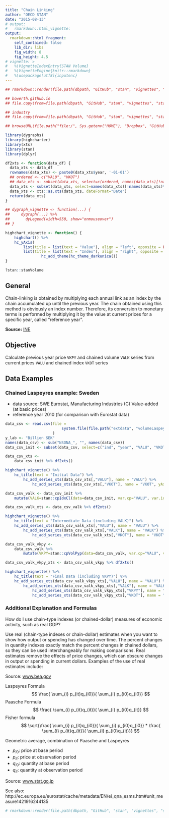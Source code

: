 ```yaml
---
title: "Chain Linking"
author: "OECD STAN"
date: "2015-08-13"
# output:
#   rmarkdown::html_vignette:
output:
  rmarkdown::html_fragment:
    self_contained: false
    lib_dir: libs
    fig_width: 8
    fig_height: 4.5
# vignette: >
#   %\VignetteIndexEntry{STAN Volume}
#   %\VignetteEngine{knitr::rmarkdown}
#   %\usepackage[utf8]{inputenc}
---
```


```r
## rmarkdown::render(file.path(dbpath, "GitHub", "stan", "vignettes", "stan_volume_highchart.Rmd"))

## bowerth.github.io
## file.copy(from=file.path(dbpath, "GitHub", "stan", "vignettes", "stan_volume_highchart.html"), to=file.path(dbpath, "GitHub", "jekyll", "bowerth.github.io", "_includes", "rmarkdown_fragment", "stan_volume_highchart.html"), overwrite=TRUE)

## industry
## file.copy(from=file.path(dbpath, "GitHub", "stan", "vignettes", "stan_volume_highchart.html"), to=file.path(dbpath, "GitHub", "jekyll", "industry", "_includes", "rmarkdown_fragment", "stan_volume_highchart.html"), overwrite=TRUE)

## browseURL(file.path("file:/", Sys.getenv("HOME"), "Dropbox", "GitHub", "stan", "vignettes", "stan_volume_highchart.html"))

library(dygraphs)
library(highcharter)
library(xts)
library(stan)
library(dplyr)

df2xts <- function(data_df) {
  data_xts <- data_df
  rownames(data_xts) <- paste0(data_xts$year, '-01-01')
  ## ordered <- c("VALU", "VKOT")
  ## data_xts <- subset(data_xts, select=c(ordered, names(data_xts)[!names(data_xts)%in%c(ordered, "ind", "year")]))
  data_xts <- subset(data_xts, select=names(data_xts)[!names(data_xts)%in%c("ind", "year")])
  data_xts <- xts::as.xts(data_xts, dateFormat="Date")
  return(data_xts)
}

## dygraph_vignette <- function(...) {
##     dygraph(...) %>%
##       dyLegend(width=550, show="onmouseover")
## }

highchart_vignette <- function() {
    highchart() %>%
    hc_yAxis(
        list(title = list(text = "Value"), align = "left", opposite = FALSE),
        list(title = list(text = "Index"), align = "right", opposite = TRUE)) %>%
                hc_add_theme(hc_theme_darkunica())
}

```

```r

?stan::stanVolume

```
## General

Chain-linking is obtained by multiplying each annual link as an index by the chain accumulated up until the previous year. The chain obtained using this method is obviously an index number. Therefore, its conversion to monetary terms is performed by multiplying it by the value at current prices for a specific year, called "reference year".

__Source:__ [INE](http://www.ine.es/en/daco/daco42/cne00/medic_vol_encad_b2000_en.pdf)

## Objective

Calculate previous year price `VKPY` and chained volume `VALK` series from current prices `VALU` and chained index `VKOT` series

## Data Examples

### Chained Laspeyres example: Sweden

- data source: SWE Eurostat, Manufacturing Industries (C) Value-added (at basic prices)
- reference year 2010 (for comparison with Eurostat data)

```r

data_csv <- read.csv(file =
                         system.file(file.path("extdata", "volumeLaspeyresPivot.csv"), package="stan")
                     )
y_lab <- "Billion SEK"
names(data_csv) <- sub("NSONA_", "", names(data_csv))
data_csv_init <- subset(data_csv, select=c("ind", "year", "VALU", "VKOT"))

```

```r

data_csv_xts <- 
    data_csv_init %>% df2xts()

highchart_vignette() %>%
    hc_title(text = "Initial Data") %>%
        hc_add_series_xts(data_csv_xts[,"VALU"], name = "VALU") %>%
            hc_add_series_xts(data_csv_xts[,"VKOT"], name = "VKOT", yAxis = 1)

```

```r

data_csv_valk <- data_csv_init %>%
    mutate(VALK=stan::cpIdxCl(data=data_csv_init, var.cp="VALU", var.idx="VKOT", id.vars="ind", refyear=2010))

data_csv_valk_xts <- data_csv_valk %>% df2xts()

highchart_vignette() %>%
    hc_title(text = "Intermediate Data (including VALK)") %>%
    hc_add_series_xts(data_csv_valk_xts[,"VALU"], name = "VALU") %>%
        hc_add_series_xts(data_csv_valk_xts[,"VALK"], name = "VALK") %>%
            hc_add_series_xts(data_csv_valk_xts[,"VKOT"], name = "VKOT", yAxis = 1)

```

```r

data_csv_valk_vkpy <- 
    data_csv_valk %>%
        mutate(VKPY=stan::cpVolPyp(data=data_csv_valk, var.cp="VALU", var.cl="VALK", id.vars="ind"))

data_csv_valk_vkpy_xts <- data_csv_valk_vkpy %>% df2xts()

highchart_vignette() %>%
    hc_title(text = "Final Data (including VKPY)") %>%
    hc_add_series_xts(data_csv_valk_vkpy_xts[,"VALU"], name = "VALU") %>%
        hc_add_series_xts(data_csv_valk_vkpy_xts[,"VALK"], name = "VALK") %>%
            hc_add_series_xts(data_csv_valk_vkpy_xts[,"VKPY"], name = "VKPY") %>%
            hc_add_series_xts(data_csv_valk_vkpy_xts[,"VKOT"], name = "VKOT", yAxis = 1)

```

### Additional Explanation and Formulas

How do I use chain-type indexes (or chained-dollar) measures of economic activity, such as real GDP?

Use real (chain-type indexes or chain-dollar) estimates when you want to show how output or spending has changed over time. The percent changes in quantity indexes exactly match the percent changes in chained dollars, so they can be used interchangeably for making comparisons. Real estimates remove the effects of price changes, which can obscure changes in output or spending in current dollars. Examples of the use of real estimates include:

Source: [www.bea.gov](http://www.bea.gov/faq/index.cfm?faq_id=79)

Laspeyres Formula
:   $$ \frac{ \sum_{i} p_{it}q_{i0}}{ \sum_{i} p_{i0}q_{i0}} $$

Paasche Formula
:   $$ \frac{ \sum_{i} p_{it}q_{it}}{ \sum_{i} p_{i0}q_{it}} $$

Fisher formula
:   $$ \sqrt{\frac{ \sum_{i} p_{it}q_{i0}}{ \sum_{i} p_{i0}q_{i0}} * \frac{ \sum_{i} p_{it}q_{it}}{ \sum_{i} p_{i0}q_{it}}} $$

Geometric average, combination of Paasche and Laspeyres

- $p_{i0}$: price at base period
- $p_{it}$: price at observation period
- $q_{i0}$: quantity at base period
- $q_{it}$: quantity at observation period

Source: [www.stat.go.jp](http://www.stat.go.jp/english/data/cpi/1587.htm)

See also: http://ec.europa.eu/eurostat/cache/metadata/EN/ei_qna_esms.htm#unit_measure1421916244135

```r
# rmarkdown::render(file.path(dbpath, "GitHub", "stan", "vignettes", "stani3_indices.rmd"))
```
